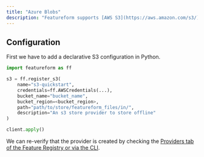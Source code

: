 ```yaml
---
title: "Azure Blobs"
description: "Featureform supports [AWS S3](https://aws.amazon.com/s3/) as a [File Store](/providers/object-and-file-stores)"
---
```


## Configuration

First we have to add a declarative S3 configuration in Python.

```python s3_config.py
import featureform as ff

s3 = ff.register_s3(
    name="s3-quickstart",
    credentials=ff.AWSCredentials(...),
    bucket_name="bucket_name",
    bucket_region=<bucket_region>,
    path="path/to/store/featureform_files/in/",
    description="An s3 store provider to store offline"
)

client.apply()
```

We can re-verify that the provider is created by checking the [Providers tab of the Feature Registry or via the CLI](../getting-started/search-monitor-discovery-feature-registry-ui-cli.md).
